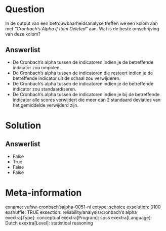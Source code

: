 Question
========
In de output van een betrouwbaarheidsanalyse treffen we een kolom aan
met *“Cronbach’s Alpha if Item Deleted”* aan. Wat is de beste
omschrijving van deze kolom?

Answerlist
----------
* De Cronbach’s alpha tussen de indicatoren indien je de betreffende
  indicator zou ompolen.
* De Cronbach’s alpha tussen de indicatoren die resteert indien je de
  betreffende indicator uit de schaal zou verwijderen.
* De Cronbach’s alpha tussen de indicatoren indien je de betreffende
  indicator zou standaardiseren.
* De Cronbach’s alpha tussen de indicatoren indien je bij de betreffende
  indicator alle scores verwijdert die meer dan 2 standaard deviaties van
  het gemiddelde verwijderd zijn.

Solution
========










Answerlist
----------
* False
* True
* False
* False

Meta-information
================
exname: vufsw-cronbach'salpha-0051-nl
extype: schoice
exsolution: 0100
exshuffle: TRUE
exsection: reliability/analysis/cronbach's alpha
exextra[Type]: conceptual
exextra[Program]: spss
exextra[Language]: Dutch
exextra[Level]: statistical reasoning

